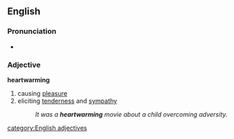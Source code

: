 ==English==
===Pronunciation===
*{{audio|en-us-heartwarming.ogg|Audio (US)}}

===Adjective===
'''heartwarming'''
# causing [[pleasure]]
# eliciting [[tenderness]] and [[sympathy]]
#:''It was a '''heartwarming''' movie about a child overcoming adversity.''
[[category:English adjectives]]